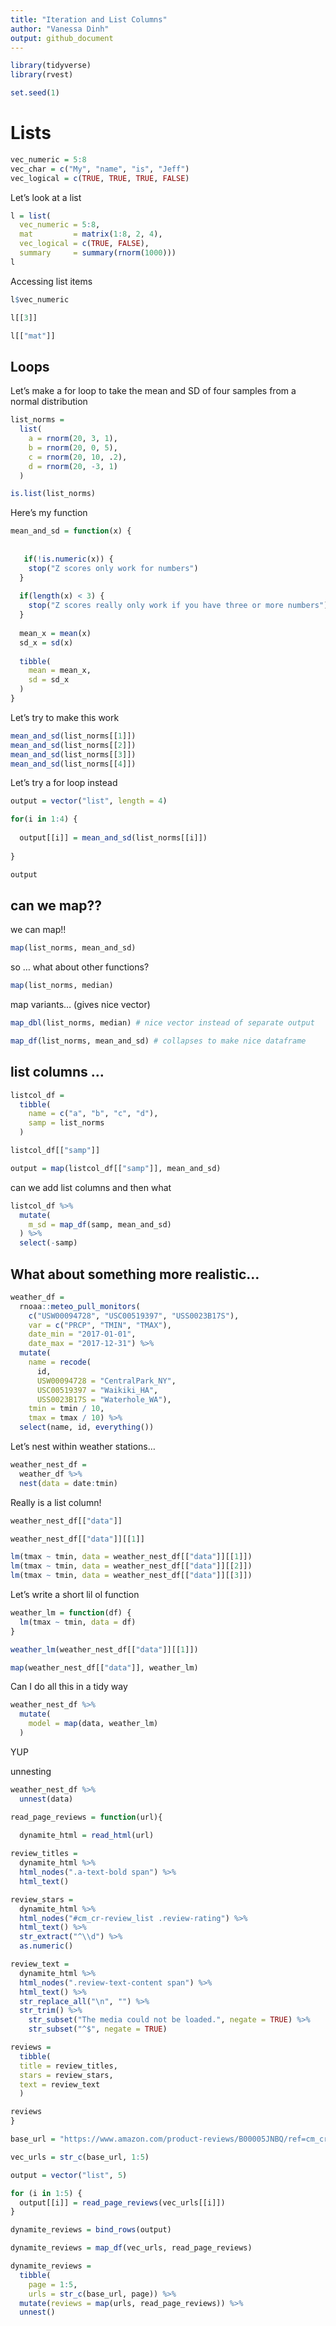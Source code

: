 ```yaml
---
title: "Iteration and List Columns"
author: "Vanessa Dinh"
output: github_document
---
```


```r
library(tidyverse)
library(rvest)

set.seed(1)
```

# Lists

```r
vec_numeric = 5:8
vec_char = c("My", "name", "is", "Jeff")
vec_logical = c(TRUE, TRUE, TRUE, FALSE)
```

Let's look at a list

```r
l = list(
  vec_numeric = 5:8,
  mat         = matrix(1:8, 2, 4),
  vec_logical = c(TRUE, FALSE),
  summary     = summary(rnorm(1000)))
l
```

Accessing list items

```r
l$vec_numeric

l[[3]]

l[["mat"]]
```

## Loops

Let's make a for loop to take the mean and SD of four samples from a normal distribution
```r
list_norms = 
  list(
    a = rnorm(20, 3, 1),
    b = rnorm(20, 0, 5),
    c = rnorm(20, 10, .2),
    d = rnorm(20, -3, 1)
  )

is.list(list_norms)
```

Here's my function

```r
mean_and_sd = function(x) {
  
  
   if(!is.numeric(x)) {
    stop("Z scores only work for numbers")
  }
  
  if(length(x) < 3) {
    stop("Z scores really only work if you have three or more numbers")
  }
  
  mean_x = mean(x)
  sd_x = sd(x)
  
  tibble(
    mean = mean_x,
    sd = sd_x
  )
}
```

Let's try to make this work

```r
mean_and_sd(list_norms[[1]])
mean_and_sd(list_norms[[2]])
mean_and_sd(list_norms[[3]])
mean_and_sd(list_norms[[4]])
```

Let's try a for loop instead

```r
output = vector("list", length = 4)

for(i in 1:4) {
  
  output[[i]] = mean_and_sd(list_norms[[i]])
  
}

output
```

## can we map??

we can map!!

```r
map(list_norms, mean_and_sd)
```

so ... what about other functions?

```r
map(list_norms, median)

```

map variants... (gives nice vector)

```r
map_dbl(list_norms, median) # nice vector instead of separate output

map_df(list_norms, mean_and_sd) # collapses to make nice dataframe
```

## list columns ...

```r
listcol_df = 
  tibble(
    name = c("a", "b", "c", "d"),
    samp = list_norms
  )

listcol_df[["samp"]]

output = map(listcol_df[["samp"]], mean_and_sd)
```

can we add list columns and then what

```r
listcol_df %>% 
  mutate(
    m_sd = map_df(samp, mean_and_sd)
  ) %>% 
  select(-samp)
```

## What about something more realistic...

```r
weather_df = 
  rnoaa::meteo_pull_monitors(
    c("USW00094728", "USC00519397", "USS0023B17S"),
    var = c("PRCP", "TMIN", "TMAX"), 
    date_min = "2017-01-01",
    date_max = "2017-12-31") %>%
  mutate(
    name = recode(
      id, 
      USW00094728 = "CentralPark_NY", 
      USC00519397 = "Waikiki_HA",
      USS0023B17S = "Waterhole_WA"),
    tmin = tmin / 10,
    tmax = tmax / 10) %>%
  select(name, id, everything())
```

Let's nest within weather stations...

```r
weather_nest_df = 
  weather_df %>% 
  nest(data = date:tmin)
```

Really is a list column!

```r
weather_nest_df[["data"]]
```

```r
weather_nest_df[["data"]][[1]]

lm(tmax ~ tmin, data = weather_nest_df[["data"]][[1]])
lm(tmax ~ tmin, data = weather_nest_df[["data"]][[2]])
lm(tmax ~ tmin, data = weather_nest_df[["data"]][[3]])
```

Let's write a short lil ol function

```r
weather_lm = function(df) {
  lm(tmax ~ tmin, data = df)
}

weather_lm(weather_nest_df[["data"]][[1]])

map(weather_nest_df[["data"]], weather_lm)
```

Can I do all this in a tidy way

```r
weather_nest_df %>% 
  mutate(
    model = map(data, weather_lm)
  )
```

YUP



unnesting

```r
weather_nest_df %>% 
  unnest(data)
```

```r
read_page_reviews = function(url){
  
  dynamite_html = read_html(url)

review_titles = 
  dynamite_html %>%
  html_nodes(".a-text-bold span") %>%
  html_text()

review_stars = 
  dynamite_html %>%
  html_nodes("#cm_cr-review_list .review-rating") %>%
  html_text() %>%
  str_extract("^\\d") %>%
  as.numeric()

review_text = 
  dynamite_html %>%
  html_nodes(".review-text-content span") %>%
  html_text() %>% 
  str_replace_all("\n", "") %>% 
  str_trim() %>% 
    str_subset("The media could not be loaded.", negate = TRUE) %>% 
    str_subset("^$", negate = TRUE)

reviews = 
  tibble(
  title = review_titles,
  stars = review_stars,
  text = review_text
  )

reviews
}
```


```r
base_url = "https://www.amazon.com/product-reviews/B00005JNBQ/ref=cm_cr_arp_d_viewopt_rvwer?ie=UTF8&reviewerType=avp_only_reviews&sortBy=recent&pageNumber="

vec_urls = str_c(base_url, 1:5)

```


```r
output = vector("list", 5)

for (i in 1:5) {
  output[[i]] = read_page_reviews(vec_urls[[i]])
}

dynamite_reviews = bind_rows(output)

dynamite_reviews = map_df(vec_urls, read_page_reviews)
```

```r
dynamite_reviews = 
  tibble(
    page = 1:5,
    urls = str_c(base_url, page)) %>% 
  mutate(reviews = map(urls, read_page_reviews)) %>% 
  unnest()
```

